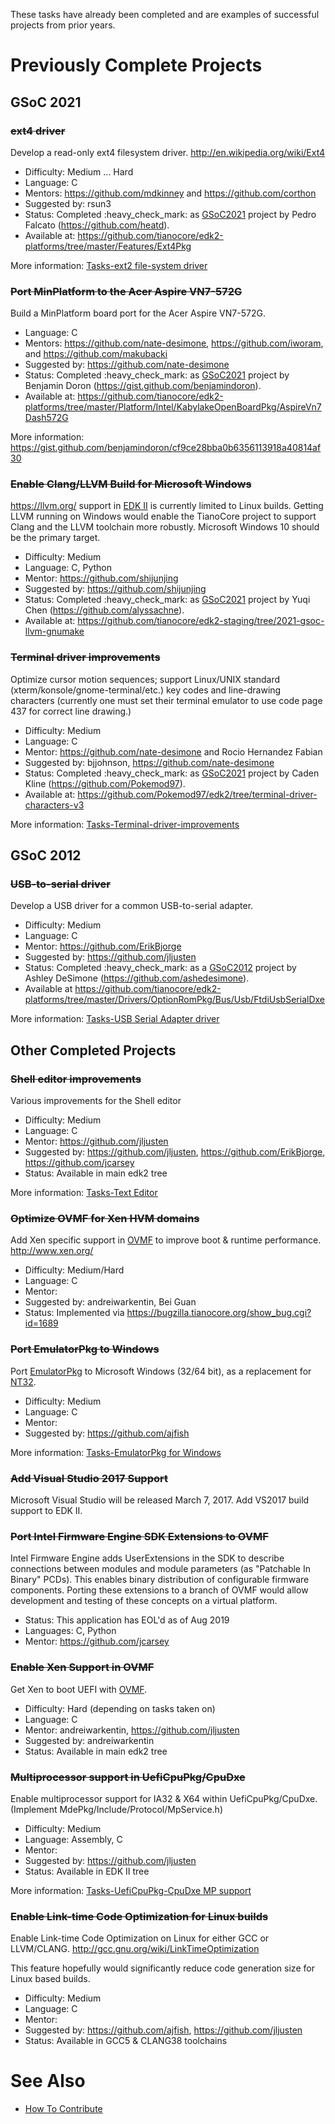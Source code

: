 These tasks have already been completed and are examples of successful projects from prior years.

= Previously Complete Projects =

== GSoC 2021 ==

=== <s>ext4 driver</s> ===

Develop a read-only ext4 filesystem driver. http://en.wikipedia.org/wiki/Ext4
* Difficulty: Medium ... Hard
* Language: C
* Mentors: [[Mike Kinney|https://github.com/mdkinney]] and [[Bret Barkelew|https://github.com/corthon]]
* Suggested by: rsun3
* Status: Completed :heavy_check_mark: as [[GSoC2021]] project by Pedro Falcato ([[@heatd|https://github.com/heatd]]).
* Available at: [[edk2-platforms/tree/master/Features/Ext4Pkg|https://github.com/tianocore/edk2-platforms/tree/master/Features/Ext4Pkg]]

More information: [[Tasks-ext2 file-system driver]]

=== <s>Port MinPlatform to the Acer Aspire VN7-572G</s> ===

Build a MinPlatform board port for the Acer Aspire VN7-572G.

* Language: C
* Mentors: [[@nate-desimone|https://github.com/nate-desimone]], [[@iworam|https://github.com/iworam]], and [[@makubacki|https://github.com/makubacki]]
* Suggested by: [[@nate-desimone|https://github.com/nate-desimone]]
* Status: Completed :heavy_check_mark: as [[GSoC2021]] project by Benjamin Doron ([[@benjamindoron|https://gist.github.com/benjamindoron]]).
* Available at: [[edk2-platforms/tree/master/Platform/Intel/KabylakeOpenBoardPkg/AspireVn7Dash572G|https://github.com/tianocore/edk2-platforms/tree/master/Platform/Intel/KabylakeOpenBoardPkg/AspireVn7Dash572G]]

More information: [[https://gist.github.com/benjamindoron/cf9ce28bba0b6356113918a40814af30]]

=== <s>Enable Clang/LLVM Build for Microsoft Windows</s> ===

[[LLVM|https://llvm.org/]] support in [[EDK II]] is currently limited to Linux builds. Getting LLVM running on Windows would enable the TianoCore project to support Clang and the LLVM toolchain more robustly. Microsoft Windows 10 should be the primary target.
* Difficulty: Medium
* Language: C, Python
* Mentor: [[@shijunjing|https://github.com/shijunjing]]
* Suggested by: [[@shijunjing|https://github.com/shijunjing]]
* Status: Completed :heavy_check_mark: as [[GSoC2021]] project by Yuqi Chen ([[@alyssachne|https://github.com/alyssachne]]).
* Available at: [[https://github.com/tianocore/edk2-staging/tree/2021-gsoc-llvm-gnumake]]

=== <s>Terminal driver improvements</s> ===

Optimize cursor motion sequences; support Linux/UNIX standard (xterm/konsole/gnome-terminal/etc.) key codes and line-drawing characters (currently one must set their terminal emulator to use code page 437 for correct line drawing.)
* Difficulty: Medium
* Language: C
* Mentor: [[@nate-desimone|https://github.com/nate-desimone]] and Rocio Hernandez Fabian
* Suggested by: bjjohnson, [[@nate-desimone|https://github.com/nate-desimone]]
* Status: Completed :heavy_check_mark: as [[GSoC2021]] project by Caden Kline ([[@Pokemod97|https://github.com/Pokemod97]]).
* Available at: [[https://github.com/Pokemod97/edk2/tree/terminal-driver-characters-v3]]

More information: [[Tasks-Terminal-driver-improvements]]

== GSoC 2012 ==

=== <s>USB-to-serial driver</s> ===

Develop a USB driver for a common USB-to-serial adapter.
* Difficulty: Medium
* Language: C
* Mentor: [[@ErikBjorge|https://github.com/ErikBjorge]]
* Suggested by: [[@jljusten|https://github.com/jljusten]]
* Status: Completed :heavy_check_mark: as a [[GSoC2012]] project by Ashley DeSimone ([[@ashedesimone|https://github.com/ashedesimone]]).
* Available at [[edk2-platforms/Drivers/OptionRomPkg/Bus/Usb/FtdiUsbSerialDxe|https://github.com/tianocore/edk2-platforms/tree/master/Drivers/OptionRomPkg/Bus/Usb/FtdiUsbSerialDxe]]

More information: [[Tasks-USB Serial Adapter driver]]

== Other Completed Projects ==

=== <s>Shell editor improvements</s> ===

Various improvements for the Shell editor

* Difficulty: Medium
* Language: C
* Mentor: [[@jljusten|https://github.com/jljusten]]
* Suggested by: [[@jljusten|https://github.com/jljusten]], [[@ErikBjorge|https://github.com/ErikBjorge]], [[@jcarsey|https://github.com/jcarsey]]
* Status: Available in main edk2 tree

More information: [[Tasks-Text Editor]]

=== <s>Optimize OVMF for Xen HVM domains</s> ===

Add Xen specific support in [[OVMF]] to improve boot & runtime performance. http://www.xen.org/
* Difficulty: Medium/Hard
* Language: C
* Mentor:
* Suggested by:  andreiwarkentin, Bei Guan
* Status: Implemented via https://bugzilla.tianocore.org/show_bug.cgi?id=1689


=== <s>Port EmulatorPkg to Windows</s> ===

Port [[EmulatorPkg]] to Microsoft Windows (32/64 bit), as a replacement for [[NT32]].
* Difficulty: Medium
* Language: C
* Mentor:
* Suggested by: [[@ajfish|https://github.com/ajfish]]

More information: [[Tasks-EmulatorPkg for Windows]]

=== <s>Add Visual Studio 2017 Support</s> ===

Microsoft Visual Studio will be released March 7, 2017. Add VS2017 build support to EDK II.

=== <s>Port Intel Firmware Engine SDK Extensions to OVMF</s> ===

Intel Firmware Engine adds UserExtensions in the SDK to describe connections between modules and module parameters (as "Patchable In Binary" PCDs). This enables binary distribution of configurable firmware components. Porting these extensions to a branch of OVMF would allow development and testing of these concepts on a virtual platform.

* Status: This application has EOL'd as of Aug 2019
* Languages: C, Python
* Mentor: [[@jcarsey|https://github.com/jcarsey]]

=== <s>Enable Xen Support in OVMF</s> ===

Get Xen to boot UEFI with [[OVMF]].
* Difficulty: Hard (depending on tasks taken on)
* Language: C
* Mentor: andreiwarkentin, [[@jljusten|https://github.com/jljusten]]
* Suggested by:  andreiwarkentin
* Status: Available in main edk2 tree

=== <s>Multiprocessor support in UefiCpuPkg/CpuDxe</s> ===

Enable multiprocessor support for IA32 & X64 within UefiCpuPkg/CpuDxe.
(Implement MdePkg/Include/Protocol/MpService.h)
* Difficulty: Medium
* Language: Assembly, C
* Mentor:
* Suggested by: [[@jljusten|https://github.com/jljusten]]
* Status: Available in EDK II tree

More information: [[Tasks-UefiCpuPkg-CpuDxe MP support]]

=== <s>Enable Link-time Code Optimization for Linux builds</s> ===

Enable Link-time Code Optimization on Linux for either GCC or LLVM/CLANG. http://gcc.gnu.org/wiki/LinkTimeOptimization

This feature hopefully would significantly reduce code generation size
for Linux based builds.
* Difficulty: Medium
* Language: C
* Mentor:
* Suggested by: [[@ajfish|https://github.com/ajfish]], [[@jljusten|https://github.com/jljusten]]
* Status: Available in GCC5 & CLANG38 toolchains

= See Also =
* [[How To Contribute]]
